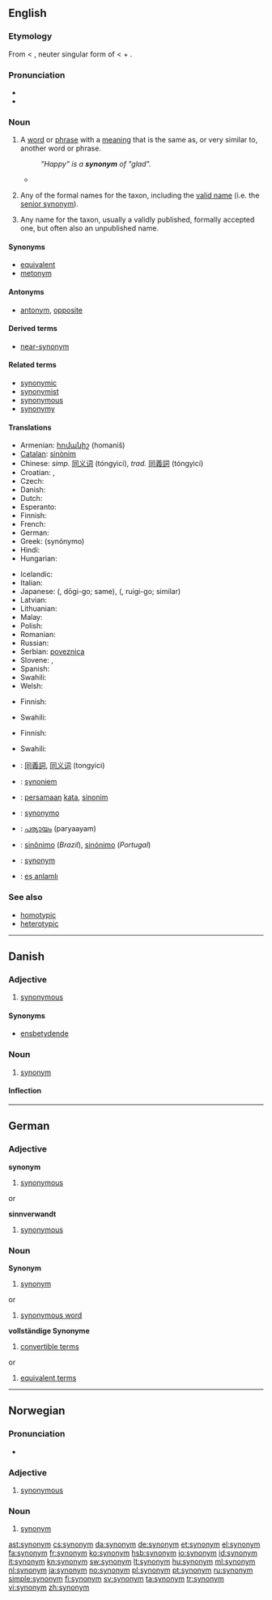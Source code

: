 {{also|Synonym}}
==English==
{{wikipedia}}

===Etymology===
From {{etyl|la}} {{term|synonymum|synōnymum|lang=la}} < {{etyl|grc}} {{term|συνώνυμον|tr=sunōnumon|lang=grc|sc=polytonic}}, neuter singular form of {{term|συνώνυμος||synonymous|tr=sunōnumos|lang=grc|sc=polytonic}} < {{term|σύν||with|lang=grc|sc=polytonic}} + {{term|ὄνομα||name|onoma|lang=grc|sc=polytonic}}.

===Pronunciation===
* {{IPA|/ˈsɪnənɪm/}}
* {{audio|en-us-synonym.ogg|Audio (US)}}

===Noun===
{{en-noun}}

# {{semantics|with respect to a given word or phrase}} A [[word]] or [[phrase]] with a [[meaning]] that is the same as, or very similar to, another word or phrase.
#: ''"Happy" is a '''synonym''' of "glad".''
#* {{quote-book|passage=The proportion of English words that have an exact '''synonym''' is small.|author=William T. Parry, Edward A. Hacker|title=Aristotelian Logic|year=1991|url=http://books.google.com/books?id=rJceFowdGEAC}}
# {{zoology|with respect to a name for a given taxon}} Any of the formal names for the taxon, including the [[valid name]] (i.e. the [[senior synonym]]).
# {{botany|with respect to a name for a given taxon}} Any name for the taxon, usually a validly published, formally accepted one, but often also an unpublished name.

====Synonyms====
* [[equivalent]]
* [[metonym]]

====Antonyms====
* {{sense|word or phrase with same meaning as another}} [[antonym]], [[opposite]]

====Derived terms====
* [[near-synonym]]

====Related terms====
* [[synonymic]]
* [[synonymist]]
* [[synonymous]]
* [[synonymy]]

====Translations====
{{trans-top|word with same meaning as another}}
* Armenian: [[հոմանիշ]] (homaniš)
* [[Catalan]]: [[sinònim]] {{m}}
* Chinese: ''simp.'' [[同义词]] (tóngyìcí), ''trad.'' [[同義詞]] (tóngyìcí)
* Croatian: {{t-|hr|istoznačnica|f|alt=istòznačnica}}, {{t-|hr|sinonim|m|alt=sinònīm}}
* Czech: {{t+|cs|synonymum|n}}
* Danish: {{t+|da|synonym|n}}
* Dutch: {{t+|nl|synoniem|n}}
* Esperanto: {{t-|eo|sinonimo|xs=Esperanto}}
* Finnish: {{t+|fi|synonyymi}}
* French: {{t+|fr|synonyme|m}}
* German: {{t+|de|Synonym|n}}
* Greek: {{t+|el|συνώνυμο|n}} (synónymo)
* Hindi: {{t-|hi|पर्याय|m|tr=paryāy|xs=Hindi}}
* Hungarian: {{t+|hu|szinonima}}
{{trans-mid}}
* Icelandic: {{t+|is|samheiti|n}}
* Italian: {{t+|it|sinonimo|m}}
* Japanese: {{Jpan|[[同義語]]}} ({{Jpan|どうぎご}}, dōgi-go; same), {{Jpan|[[類義語]]}} ({{Jpan|るいぎご}}, ruigi-go; similar)
* Latvian: {{t|lv|sinonīms|m|xs=Latvian}}
* Lithuanian: {{t+|lt|sinonimas|m|alt=sinonìmas|xs=Lithuanian}}
* Malay: {{t-|ms|synonim|xs=Malay}}
* Polish: {{t+|pl|synonim|m}}
* Romanian: {{t-|ro|sinonim|n}}
* Russian: {{t+|ru|синоним|m|tr=sinónim}}
* Serbian: [[poveznica]] {{f}}
* Slovene: {{t+|sl|sopomenka|f}}, {{t+|sl|sinonim|m}}
* Spanish: {{t+|es|sinónimo|m}}
* Swahili: {{t+|sw|kisawe|xs=Swahili}}
* Welsh: {{t+|cy|cyfystyr|m|xs=Welsh}}
{{trans-bottom}}

{{trans-top|in zoological nomenclature}}
* Finnish: {{t+|fi|synonyymi}}
{{trans-mid}}
* Swahili: {{t+|sw|sinonimu|xs=Swahili}}
{{trans-bottom}}

{{trans-top|in botanical nomenclature}}
* Finnish: {{t+|fi|synonyymi}}
{{trans-mid}}
* Swahili: {{t+|sw|sinonimu|xs=Swahili}}
{{trans-bottom}}

{{checktrans-top}}
* {{ttbc|Chinese}}: [[同義詞]], [[同义词]] (tongyici)
* {{ttbc|Dutch}}: [[synoniem]] {{n}}
* {{ttbc|Indonesian}}: [[sama|persamaan]] [[kata]], [[sinonim]]
* {{ttbc|Interlingua}}: [[synonymo]]
* {{ttbc|Malayalam}}: [[പര്യായം]] (paryaayam)
* {{ttbc|Portuguese}}: [[sinônimo]] (''Brazil''), [[sinónimo]] (''Portugal'')
* {{ttbc|Swedish}}: [[#Swedish|synonym]]
* {{ttbc|Turkish}}: [[eş anlamlı]]
{{trans-bottom}}

===See also===
* [[homotypic]]
* [[heterotypic]]

----

==Danish==

===Adjective===
{{infl|da|adjective|neuter|synonymt|definite and plural|synonyme}}

# [[synonymous]]

====Synonyms====
* [[ensbetydende]]

===Noun===
{{da-noun|et|er}}

# [[synonym#English|synonym]]

====Inflection====
{{da-noun-infl|et|er}}

----

==German==

===Adjective===
'''synonym'''

# [[synonymous]]

or

'''sinnverwandt'''

# [[synonymous]]

===Noun===
'''Synonym''' {{n}}

# [[#English|synonym]]
or
# [[#English|synonymous word]]

'''vollständige Synonyme''' {{p}}

# [[#English|convertible terms]]
or
# [[#English|equivalent terms]]

----

==Norwegian==

===Pronunciation===
* {{audio|No-synonym.ogg|Audio}}

===Adjective===
{{no-adj-1}}

# [[synonymous]]

===Noun===
{{no-noun-n3}}

# [[#English|synonym]]

[[ast:synonym]]
[[cs:synonym]]
[[da:synonym]]
[[de:synonym]]
[[et:synonym]]
[[el:synonym]]
[[fa:synonym]]
[[fr:synonym]]
[[ko:synonym]]
[[hsb:synonym]]
[[io:synonym]]
[[id:synonym]]
[[it:synonym]]
[[kn:synonym]]
[[sw:synonym]]
[[lt:synonym]]
[[hu:synonym]]
[[ml:synonym]]
[[nl:synonym]]
[[ja:synonym]]
[[no:synonym]]
[[pl:synonym]]
[[pt:synonym]]
[[ru:synonym]]
[[simple:synonym]]
[[fi:synonym]]
[[sv:synonym]]
[[ta:synonym]]
[[tr:synonym]]
[[vi:synonym]]
[[zh:synonym]]